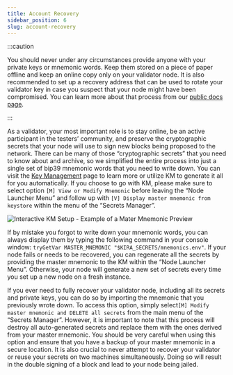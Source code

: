 ```yaml
---
title: Account Recovery
sidebar_position: 6
slug: account-recovery
---
```





:::caution

You should never under any circumstances provide anyone with your private keys or mnemonic words. Keep them stored on a piece of paper offline and keep an online copy only on your validator node. It is also recommended to set up a recovery address that can be used to rotate your validator key in case you suspect that your node might have been compromised. You can learn more about that process from our [public docs page](https://docs.kira.network/).

:::




As a validator, your most important role is to stay online, be an active participant in the testers’ community, and preserve the cryptographic secrets that your node will use to sign new blocks being proposed to the network. There can be many of those “cryptographic secrets” that you need to know about and archive, so we simplified the entire process into just a single set of bip39 mnemonic words that you need to write down. You can visit the [Key Management](/testnet/tools/key-management) page to learn more or utilize KM to generate it all for you automatically. If you choose to go with KM, please make sure to select option `[M] View or Modify Mnemonic` before leaving the “Node Launcher Menu” and follow up with `[V] Display master mnemonic from keystore` within the menu of the “Secrets Manager”.


![Interactive KM Setup - Example of a Mater Mnemonic Preview](/notion_imgs/1803436744.png)


If by mistake you forgot to write down your mnemonic words, you can always display them by typing the following command in your console window: `tryGetVar MASTER_MNEMONIC "$KIRA_SECRETS/mnemonics.env"`. If your node fails or needs to be recovered, you can regenerate all the secrets by providing the master mnemonic to the KM within the “Node Launcher Menu”. Otherwise, your node will generate a new set of secrets every time you set up a new node on a fresh instance.


If you ever need to fully recover your validator node, including all its secrets and private keys, you can do so by importing the mnemonic that you previously wrote down. To access this option, simply select`[M] Modify master mnemonic and DELETE all secrets` from the main menu of the “Secrets Manager”. However, it is important to note that this process will destroy all auto-generated secrets and replace them with the ones derived from your master mnemonic. You should be very careful when using this option and ensure that you have a backup of your master mnemonic in a secure location. It is also crucial to never attempt to recover your validator or reuse your secrets on two machines simultaneously. Doing so will result in the double signing of a block and lead to your node being jailed.

